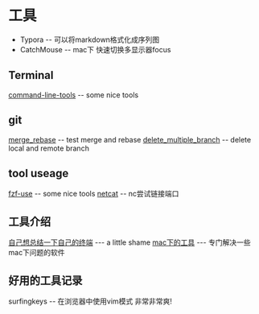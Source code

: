 = 工具 =

* Typora -- 可以将markdown格式化成序列图
* CatchMouse -- mac下 快速切换多显示器focus

== Terminal ==
[[command-line-tools]] -- some nice tools

== git ==
[[merge_rebase]] -- test merge and rebase
[[delete_multiple_branch]] -- delete local and remote branch

== tool useage ==
[[fzf-use]] -- some nice tools
[[netcat]] -- nc尝试链接端口

== 工具介绍 ==
[[自己想总结一下自己的终端]] --- a little shame
[[mac下的工具]] --- 专门解决一些mac下问题的软件

== 好用的工具记录 ==
surfingkeys -- 在浏览器中使用vim模式 非常非常爽!
